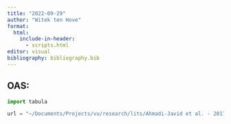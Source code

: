 ```yaml
---
title: "2022-09-29"
author: "Witek ten Hove"
format:
  html:
    include-in-header:
      - scripts.html
editor: visual
bibliography: bibliography.bib
---
```


## OAS:

```python
import tabula

url = "~/Documents/Projects/vu/research/lits/Ahmadi-Javid et al. - 2017 - Outpatient appointment systems in healthcare A re.pdf"
```
